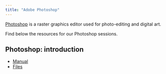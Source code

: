 ```yaml
---
title: "Adobe Photoshop"
---
```


[Photoshop](https://my.uq.edu.au/information-and-services/information-technology/software-and-web-apps/uq-software-catalogue/adobe-software) is a raster graphics editor used for photo-editing and digital art.

Find below the resources for our Photoshop sessions.

## Photoshop: introduction

* [Manual](https://github.com/uqlibrary/technology-training-assets/raw/master/Photoshop/photoshop.pdf)
* [Files](https://github.com/uqlibrary/technology-training-assets/raw/master/Photoshop/PhotoshopImages.zip)
